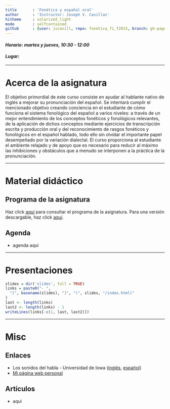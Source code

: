 ```yaml
---
title       : 'Fonética y español oral'
author      : 'Instructor: Joseph V. Casillas'
hitheme     : solarized_light
mode        : selfcontained
github      : {user: jvcasill, repo: fonetica_fi_f2015, branch: gh-pages}
---
```


#### *Horario: martes y jueves, 10:30 - 12:00*

#### *Lugar: *

----






# Acerca de la asignatura

El objetivo primordial de este curso consiste en ayudar al hablante nativo de inglés a mejorar su 
pronunciación del español. Se intentará cumplir el mencionado objetivo creando conciencia en el 
estudiante de cómo funciona el sistema fonológico del español a varios niveles: a través de un 
mejor entendimiento de los conceptos fonéticos y fonológicos relevantes, de la aplicación de 
dichos conceptos mediante ejercicios de transcripción escrita y producción oral y del 
reconocimiento de rasgos fonéticos y fonológicos en el español hablado, todo ello sin olvidar el 
importante papel desempeñado por la variación dialectal. El curso proporciona al estudiante el 
ambiente relajado y de apoyo que es necesario para reducir al máximo las inhibiciones y 
obstáculos que a menudo se interponen a la práctica de la pronunciación.

----







# Material didáctico

## Programa de la asignatura

Haz click [aquí](http://www.jvcasillas.com/fonetica_fi_f2015/slides/00_programa/index.html) para consultar el programa de la asignatura. Para una 
versión descargable, haz click [aquí](http://www.jvcasillas.com/fonetica_fi_f2015/libraries/assets/programa/index.pdf).

## Agenda

- agenda aqui

----






# Presentaciones

```r
slides = dir('slides', full = TRUE)
links = paste0("- ", 
  "[", basename(slides), "]", "(", slides, "/index.html)"
)
last <- length(links)
last2 <- length(links) - 1
writeLines(links[-c(1, last, last2)])
```






----






# Misc

## Enlaces

- Los sonidos del habla - Universidad de Iowa ([inglés](http://soundsofspeech.uiowa.edu/english/english.html), [español](http://soundsofspeech.uiowa.edu/spanish/spanish.html))
- [Mi página web personal](www.jvcasillas.com)

## Artículos

- aqui






